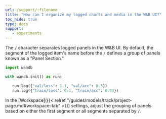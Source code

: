 ```yaml
---
url: /support/:filename
title: "How can I organize my logged charts and media in the W&B UI?"
toc_hide: true
type: docs
support:
   - experiments
---
```

The `/` character separates logged panels in the W&B UI. By default, the segment of the logged item's name before the `/` defines a group of panels known as a "Panel Section."

```python
import wandb

with wandb.init() as run:

   run.log({"val/loss": 1.1, "val/acc": 0.3})
   run.log({"train/loss": 0.1, "train/acc": 0.94})
```

In the [Workspace]({{< relref "/guides/models/track/project-page.md#workspace-tab" >}}) settings, adjust the grouping of panels based on either the first segment or all segments separated by `/`.